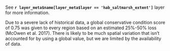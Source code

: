 See **`r layer_meta$name[layer_meta$layer == 'hab_saltmarsh_extent']`** layer for more information.


Due to a severe lack of historical data, a global conservative condition score of 0.75 was given to every region based on an estimated 25%-50% loss (McOwen et al. 2017). There is likely to be much spatial variation that isn't accounted for by using a global value, but we are limited by the availability of data.